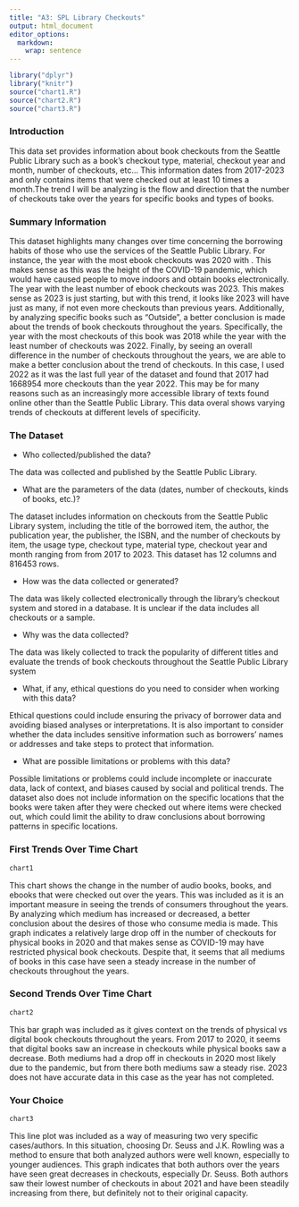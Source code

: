 ```yaml
---
title: "A3: SPL Library Checkouts"
output: html_document
editor_options: 
  markdown: 
    wrap: sentence
---
```


```r
library("dplyr")
library("knitr")
source("chart1.R")
source("chart2.R")
source("chart3.R")
```

### Introduction

This data set provides information about book checkouts from the Seattle Public Library such as a book's checkout type, material, checkout year and month, number of checkouts, etc... This information dates from 2017-2023 and only contains items that were checked out at least 10 times a month.The trend I will be analyzing is the flow and direction that the number of checkouts take over the years for specific books and types of books.

### Summary Information

This dataset highlights many changes over time concerning the borrowing habits of those who use the services of the Seattle Public Library. For instance, the year with the most ebook checkouts was 2020 with . This makes sense as this was the height of the COVID-19 pandemic, which would have caused people to move indoors and obtain books electronically. The year with the least number of ebook checkouts was 2023. This makes sense as 2023 is just starting, but with this trend, it looks like 2023 will have just as many, if not even more checkouts than previous years. Additionally, by analyzing specific books such as "Outside", a better conclusion is made about the trends of book checkouts throughout the years. Specifically, the year with the most checkouts of this book was 2018 while the year with the least number of checkouts was 2022. Finally, by seeing an overall difference in the number of checkouts throughout the years, we are able to make a better conclusion about the trend of checkouts. In this case, I used 2022 as it was the last full year of the dataset and found that 2017 had 1668954 more checkouts than the year 2022. This may be for many reasons such as an increasingly more accessible library of texts found online other than the Seattle Public Library. This data overal shows varying trends of checkouts at different levels of specificity.

### The Dataset

-   Who collected/published the data?

The data was collected and published by the Seattle Public Library.

-   What are the parameters of the data (dates, number of checkouts, kinds of books, etc.)?

The dataset includes information on checkouts from the Seattle Public Library system, including the title of the borrowed item, the author, the publication year, the publisher, the ISBN, and the number of checkouts by item, the usage type, checkout type, material type, checkout year and month ranging from from 2017 to 2023. This dataset has 12 columns and 816453 rows.

-   How was the data collected or generated?

The data was likely collected electronically through the library's checkout system and stored in a database.
It is unclear if the data includes all checkouts or a sample.

-   Why was the data collected?

The data was likely collected to track the popularity of different titles and evaluate the trends of book checkouts throughout the Seattle Public Library system

-   What, if any, ethical questions do you need to consider when working with this data?

Ethical questions could include ensuring the privacy of borrower data and avoiding biased analyses or interpretations.
It is also important to consider whether the data includes sensitive information such as borrowers' names or addresses and take steps to protect that information.

-   What are possible limitations or problems with this data?

Possible limitations or problems could include incomplete or inaccurate data, lack of context, and biases caused by social and political trends.
The dataset also does not include information on the specific locations that the books were taken after they were checked out where items were checked out, which could limit the ability to draw conclusions about borrowing patterns in specific locations.

### First Trends Over Time Chart
```r
chart1
```

This chart shows the change in the number of audio books, books, and ebooks that were checked out over the years.
This was included as it is an important measure in seeing the trends of consumers throughout the years.
By analyzing which medium has increased or decreased, a better conclusion about the desires of those who consume media is made. This graph indicates a relatively large drop off in the number of checkouts for physical books in 2020 and that makes sense as COVID-19 may have restricted physical book checkouts. Despite that, it seems that all mediums of books in this case have seen a steady increase in the number of checkouts throughout the years.

### Second Trends Over Time Chart

```r
chart2
```

This bar graph was included as it gives context on the trends of physical vs digital book checkouts throughout the years. From 2017 to 2020, it seems that digital books saw an increase in checkouts while physical books saw a decrease. Both mediums had a drop off in checkouts in 2020 most likely due to the pandemic, but from there both mediums saw a steady rise. 2023 does not have accurate data in this case as the year has not completed.

### Your Choice

```r
chart3
```

This line plot was included as a way of measuring two very specific cases/authors. In this situation, choosing Dr. Seuss and J.K. Rowling was a method to ensure that both analyzed authors were well known, especially to younger audiences. This graph indicates that both authors over the years have seen great decreases in checkouts, especially Dr. Seuss. Both authors saw their lowest number of checkouts in about 2021 and have been steadily increasing from there, but definitely not to their original capacity.